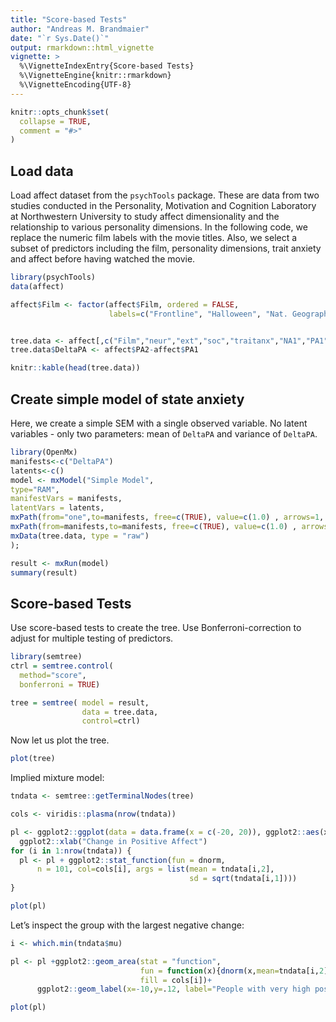 ```yaml
---
title: "Score-based Tests"
author: "Andreas M. Brandmaier"
date: "`r Sys.Date()`"
output: rmarkdown::html_vignette
vignette: >
  %\VignetteIndexEntry{Score-based Tests}
  %\VignetteEngine{knitr::rmarkdown}
  %\VignetteEncoding{UTF-8}
---
```


```r
knitr::opts_chunk$set(
  collapse = TRUE,
  comment = "#>"
)
```



## Load data

Load affect dataset from the `psychTools` package. These are data from two studies conducted in the Personality, Motivation and Cognition Laboratory at Northwestern University to  study affect dimensionality and the relationship to various personality dimensions. In the following code, we replace the numeric film labels with the movie titles. Also, we select a subset of predictors including the film, personality dimensions, trait anxiety and affect before having watched the movie.

```r
library(psychTools)
data(affect)

affect$Film <- factor(affect$Film, ordered = FALSE, 
                      labels=c("Frontline", "Halloween", "Nat. Geographic","Parenthood"))


tree.data <- affect[,c("Film","neur","ext","soc","traitanx","NA1","PA1")] 
tree.data$DeltaPA <- affect$PA2-affect$PA1

knitr::kable(head(tree.data))
```

## Create simple model of state anxiety

Here, we create a simple SEM with a single observed variable. No latent variables - only two parameters: mean of `DeltaPA` and variance of `DeltaPA`.

```r
library(OpenMx)
manifests<-c("DeltaPA")
latents<-c()
model <- mxModel("Simple Model", 
type="RAM",
manifestVars = manifests,
latentVars = latents,
mxPath(from="one",to=manifests, free=c(TRUE), value=c(1.0) , arrows=1, label=c("mu") ),
mxPath(from=manifests,to=manifests, free=c(TRUE), value=c(1.0) , arrows=2, label=c("sigma2") ),
mxData(tree.data, type = "raw")
);

result <- mxRun(model)
summary(result)
```

## Score-based Tests

Use score-based tests to create the tree. Use Bonferroni-correction to adjust for multiple testing of predictors.

```r
library(semtree)
ctrl = semtree.control(
  method="score", 
  bonferroni = TRUE)
```

```r
tree = semtree( model = result, 
                data = tree.data, 
                control=ctrl)
```

Now let us plot the tree.

```r
plot(tree)
```

Implied mixture model:

```r
tndata <- semtree::getTerminalNodes(tree)

cols <- viridis::plasma(nrow(tndata))

pl <- ggplot2::ggplot(data = data.frame(x = c(-20, 20)), ggplot2::aes(x))+
  ggplot2::xlab("Change in Positive Affect")
for (i in 1:nrow(tndata)) {
  pl <- pl + ggplot2::stat_function(fun = dnorm, 
      n = 101, col=cols[i], args = list(mean = tndata[i,2], 
                                        sd = sqrt(tndata[i,1])))
}

plot(pl)
```

Let's inspect the group with the largest negative change:

```r
i <- which.min(tndata$mu)

pl <- pl +ggplot2::geom_area(stat = "function", 
                             fun = function(x){dnorm(x,mean=tndata[i,2],sd=sqrt(tndata[i,1]))}, 
                             fill = cols[i])+
      ggplot2::geom_label(x=-10,y=.12, label="People with very high positive \naffect, which then watched\n a war film")

plot(pl)
```
